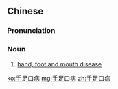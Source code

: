==Chinese==
{{zh-forms}}
{{wikipedia|lang=zh}}

===Pronunciation===
{{zh-pron
|m=shǒuzúkǒubìng
|c=sau2 zuk1 hau2 beng6
|cat=n
}}

===Noun===
{{zh-noun}}

# {{lb|zh|disease}} [[hand, foot and mouth disease]]

[[ko:手足口病]]
[[mg:手足口病]]
[[zh:手足口病]]